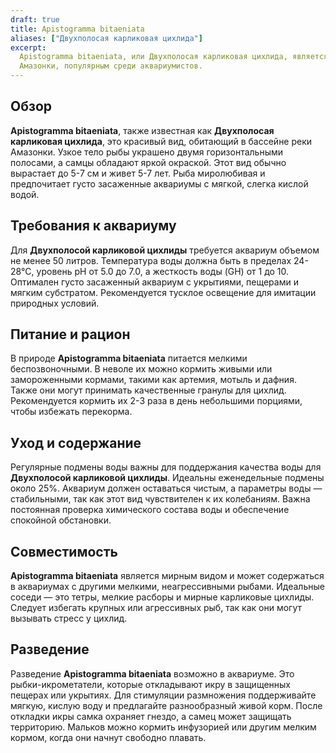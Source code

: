 ```yaml
---
draft: true
title: Apistogramma bitaeniata
aliases: ["Двухполосая карликовая цихлида"]
excerpt:
  Apistogramma bitaeniata, или Двухполосая карликовая цихлида, является мирным и ярко окрашенным видом из бассейна
  Амазонки, популярным среди аквариумистов.
---
```


## Обзор

**Apistogramma bitaeniata**, также известная как **Двухполосая карликовая цихлида**, это красивый вид, обитающий в
бассейне реки Амазонки. Узкое тело рыбы украшено двумя горизонтальными полосами, а самцы обладают яркой окраской. Этот
вид обычно вырастает до 5-7 см и живет 5-7 лет. Рыба миролюбивая и предпочитает густо засаженные аквариумы с мягкой,
слегка кислой водой.

## Требования к аквариуму

Для **Двухполосой карликовой цихлиды** требуется аквариум объемом не менее 50 литров. Температура воды должна быть в
пределах 24-28°C, уровень pH от 5.0 до 7.0, а жесткость воды (GH) от 1 до 10. Оптимален густо засаженный аквариум с
укрытиями, пещерами и мягким субстратом. Рекомендуется тусклое освещение для имитации природных условий.

## Питание и рацион

В природе **Apistogramma bitaeniata** питается мелкими беспозвоночными. В неволе их можно кормить живыми или
замороженными кормами, такими как артемия, мотыль и дафния. Также они могут принимать качественные гранулы для цихлид.
Рекомендуется кормить их 2-3 раза в день небольшими порциями, чтобы избежать перекорма.

## Уход и содержание

Регулярные подмены воды важны для поддержания качества воды для **Двухполосой карликовой цихлиды**. Идеальны
еженедельные подмены около 25%. Аквариум должен оставаться чистым, а параметры воды — стабильными, так как этот вид
чувствителен к их колебаниям. Важна постоянная проверка химического состава воды и обеспечение спокойной обстановки.

## Совместимость

**Apistogramma bitaeniata** является мирным видом и может содержаться в аквариумах с другими мелкими, неагрессивными
рыбами. Идеальные соседи — это тетры, мелкие расборы и мирные карликовые цихлиды. Следует избегать крупных или
агрессивных рыб, так как они могут вызывать стресс у цихлид.

## Разведение

Разведение **Apistogramma bitaeniata** возможно в аквариуме. Это рыбки-икрометатели, которые откладывают икру в
защищенных пещерах или укрытиях. Для стимуляции размножения поддерживайте мягкую, кислую воду и предлагайте
разнообразный живой корм. После откладки икры самка охраняет гнездо, а самец может защищать территорию. Мальков можно
кормить инфузорией или другим мелким кормом, когда они начнут свободно плавать.
